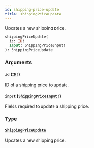 ```yaml
---
id: shipping-price-update
title: shippingPriceUpdate
---
```


Updates a new shipping price.

```graphql
shippingPriceUpdate(
  id: ID!
  input: ShippingPriceInput!
): ShippingPriceUpdate

```

### Arguments

#### `id` ([`ID!`](../../../developer/api-reference/scalars/id))

ID of a shipping price to update.

#### `input` ([`ShippingPriceInput!`](../../../developer/api-reference/inputs/shipping-price-input))

Fields required to update a shipping price.

### Type

#### [`ShippingPriceUpdate`](../../../developer/api-reference/objects/shipping-price-update)

Updates a new shipping price.
